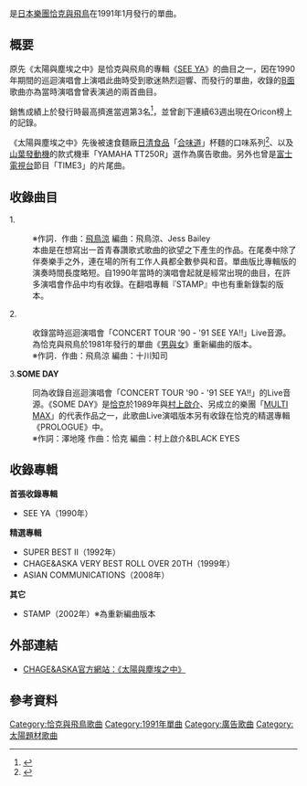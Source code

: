 {{Infobox Single
| Name           = 太陽與塵埃之中<br />{{lang|ja|太陽と埃の中で}}
| Cover 	 = Taiyou To Hokori No Nakade(CHAGE&ASKA).jpg.jpg
| Artist         = [[恰克與飛鳥|恰克與飛鳥]]
| Album          = [[SEE_YA|SEE YA]]
| Released       = 1991年1月30日
| Format         = 8cm[[CD|CD]]
| Recorded       = 
| Genre          = [[J-POP|J-POP]]
| Length         = 16:28
| Label          = [[波麗佳音|波麗佳音]]<br />[[AARD-VARK|AARD-VARK]]
| Writer         = [[飛鳥涼|飛鳥涼]]
| Producer       = 恰克與飛鳥<br />GO YAMAZATO
| Certification  = 
| Chart position = *週內最高排行第3名（[[Oricon|Oricon]]）
| Last single    = [[DO_YA_DO|DO YA DO]] <br /> （1990年）
| This single    = '''太陽與塵埃之中'''<br />（1991年） 
| Next single    = [[SAY_YES_(恰克與飛鳥單曲)|SAY YES]]<br />（1991年） 
| Misc           = 
}}
{{Listen
 |filename = Taiyou To Hokori No Nakade(CHAGE&ASKA).ogg
 |title =《太陽與塵埃之中》
 |description= 日本樂團恰克與飛鳥單曲《太陽與塵埃之中》副歌段落音訊範例
}}

{{nihongo|《'''太陽與塵埃之中'''》|太陽と埃の中で}}是[[日本|日本]][[樂團|樂團]][[恰克與飛鳥|恰克與飛鳥]]在1991年1月發行的單曲。

== 概要 ==
原先《太陽與塵埃之中》是恰克與飛鳥的專輯《[[SEE_YA|SEE YA]]》的曲目之一，因在1990年期間的巡迴演唱會上演唱此曲時受到歌迷熱烈迴響、而發行的單曲，收錄的[[A面與B面|B面]]歌曲亦為當時演唱會曾表演過的兩首曲目。

銷售成績上於發行時最高擠進當週第3名<ref>{{Cite web |url= http://www.musictvprogram.com/corner-ranking-1991-2-11.html |title= 1991年2月11日日本單曲排行前10名 |author= MusicTVProgram |date=  |publisher=  |language= ja |accessdate= 2011-06-08 |quote=  |archive-url= https://web.archive.org/web/20160304082836/http://www.musictvprogram.com/corner-ranking-1991-2-11.html |archive-date= 2016-03-04 |dead-url= yes }}</ref>，並曾創下連續63週出現在Oricon榜上的記錄。

《太陽與塵埃之中》先後被速食麵廠[[日清食品|日清食品]]「[[合味道|合味道]]」杯麵的{{nihongo|「RED ZONE」|レッドゾーン}}口味系列<ref>{{Cite web |url= http://www.cdjournal.com/main/research/-/421 |title= 日清杯麵採用的恰克與飛鳥歌曲 |author= CDJournal |date= 2003-01-23 |publisher=  |language= ja |accessdate= 2011-06-08 |quote=  |archive-date= 2019-12-06 |archive-url= https://web.archive.org/web/20191206164418/https://www.cdjournal.com/main/research/-/421 }}</ref>、以及[[山葉發動機|山葉發動機]]的款式機車「YAMAHA TT250R」選作為廣告歌曲。另外也曾是[[富士電視台|富士電視台]]節目「TIME3」的片尾曲。

== 收錄曲目==
1.{{nihongo|'''太陽與塵埃之中'''|太陽と埃の中で}}
:※作詞．作曲：[[飛鳥涼|飛鳥涼]] 編曲：飛鳥涼、Jess Bailey
:本曲是在想寫出一首青春讚歌式歌曲的欲望之下產生的作品。在尾奏中除了伴奏樂手之外，連在場的所有工作人員都全數參與和音。單曲版比專輯版的演奏時間長度略短。自1990年當時的演唱會起就是經常出現的曲目，在許多演唱會作品中均有收錄。在翻唱專輯『STAMP』中也有重新錄製的版本。
2.{{nihongo|'''男與女'''|男と女}}
:收錄當時巡迴演唱會「CONCERT TOUR '90 - '91 SEE YA!!」Live音源。為恰克與飛鳥於1981年發行的單曲《[[男與女_(恰克與飛鳥單曲)|男與女]]》重新編曲的版本。
:※作詞．作曲：飛鳥涼 編曲：十川知司

3.'''SOME DAY'''
:同為收錄自巡迴演唱會「CONCERT TOUR '90 - '91 SEE YA!!」的Live音源。《SOME DAY》是[[恰克|恰克]]於1989年與[[MULTI_MAX#樂團成員|村上啟介]]、{{lang|ja|[[MULTI_MAX#樂團成員|淺井ひろみ]]}}另成立的樂團「[[MULTI_MAX|MULTI MAX]]」的代表作品之一，此歌曲Live演唱版本另有收錄在恰克的精選專輯《PROLOGUE》中。
:※作詞：澤地隆 作曲：恰克 編曲：村上啟介&BLACK EYES

== 收錄專輯 ==
'''首張收錄專輯'''
*SEE YA（1990年）

'''精選專輯'''
*SUPER BEST II（1992年）
*CHAGE&ASKA VERY BEST ROLL OVER 20TH（1999年）
*ASIAN COMMUNICATIONS（2008年）

'''其它'''
*STAMP（2002年）※為重新編曲版本

== 外部連結 ==
*{{ja}}[http://www.chage-aska.net/discography/item/PCDA-00147 CHAGE&ASKA官方網站：《太陽與塵埃之中》]{{Wayback|url=http://www.chage-aska.net/discography/item/PCDA-00147 |date=20120622052656 }} 

== 參考資料 ==
{{Reflist}}

{{恰克與飛鳥}}
{{DEFAULTSORT:Taiyou to Hokori no Naka de}}
[[Category:恰克與飛鳥歌曲|Category:恰克與飛鳥歌曲]]
[[Category:1991年單曲|Category:1991年單曲]]
[[Category:廣告歌曲|Category:廣告歌曲]]
[[Category:太陽題材歌曲|Category:太陽題材歌曲]]